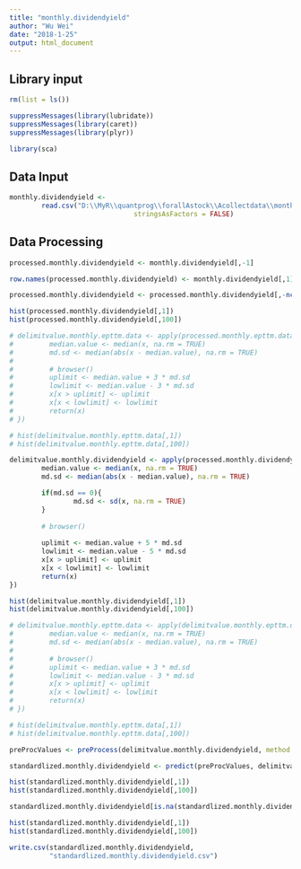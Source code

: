 ```yaml
---
title: "monthly.dividendyield"
author: "Wu Wei"
date: "2018-1-25"
output: html_document
---
```




## Library input
```r
rm(list = ls())

suppressMessages(library(lubridate))
suppressMessages(library(caret))
suppressMessages(library(plyr))

library(sca)

```

## Data Input

```r
monthly.dividendyield <- 
        read.csv("D:\\MyR\\quantprog\\forallAstock\\Acollectdata\\monthly.dividendyield.csv", 
                               stringsAsFactors = FALSE)


```


## Data Processing


```r
processed.monthly.dividendyield <- monthly.dividendyield[,-1]

row.names(processed.monthly.dividendyield) <- monthly.dividendyield[,1]

```


```r
processed.monthly.dividendyield <- processed.monthly.dividendyield[,-ncol(processed.monthly.dividendyield)]
```


```r
hist(processed.monthly.dividendyield[,1])
hist(processed.monthly.dividendyield[,100])
```



```r


# delimitvalue.monthly.epttm.data <- apply(processed.monthly.epttm.data, 2, function(x) {
#         median.value <- median(x, na.rm = TRUE)
#         md.sd <- median(abs(x - median.value), na.rm = TRUE)
#         
#         # browser()
#         uplimit <- median.value + 3 * md.sd
#         lowlimit <- median.value - 3 * md.sd
#         x[x > uplimit] <- uplimit
#         x[x < lowlimit] <- lowlimit
#         return(x)
# })

```

```r
# hist(delimitvalue.monthly.epttm.data[,1])
# hist(delimitvalue.monthly.epttm.data[,100])
```


```r


delimitvalue.monthly.dividendyield <- apply(processed.monthly.dividendyield, 2, function(x) {
        median.value <- median(x, na.rm = TRUE)
        md.sd <- median(abs(x - median.value), na.rm = TRUE)

        if(md.sd == 0){
                md.sd <- sd(x, na.rm = TRUE)
        }
        
        # browser()
        
        uplimit <- median.value + 5 * md.sd
        lowlimit <- median.value - 5 * md.sd
        x[x > uplimit] <- uplimit
        x[x < lowlimit] <- lowlimit
        return(x)
})

```

```r
hist(delimitvalue.monthly.dividendyield[,1])
hist(delimitvalue.monthly.dividendyield[,100])
```




```r


# delimitvalue.monthly.epttm.data <- apply(delimitvalue.monthly.epttm.data, 2, function(x) {
#         median.value <- median(x, na.rm = TRUE)
#         md.sd <- median(abs(x - median.value), na.rm = TRUE)
#         
#         # browser()
#         uplimit <- median.value + 3 * md.sd
#         lowlimit <- median.value - 3 * md.sd
#         x[x > uplimit] <- uplimit
#         x[x < lowlimit] <- lowlimit
#         return(x)
# })

```

```r
# hist(delimitvalue.monthly.epttm.data[,1])
# hist(delimitvalue.monthly.epttm.data[,100])
```


```r
preProcValues <- preProcess(delimitvalue.monthly.dividendyield, method = c("center","scale"))

standardlized.monthly.dividendyield <- predict(preProcValues, delimitvalue.monthly.dividendyield)
```

```r
hist(standardlized.monthly.dividendyield[,1])
hist(standardlized.monthly.dividendyield[,100])
```

```r

standardlized.monthly.dividendyield[is.na(standardlized.monthly.dividendyield)] <- 0
```

```r
hist(standardlized.monthly.dividendyield[,1])
hist(standardlized.monthly.dividendyield[,100])
```


```r

write.csv(standardlized.monthly.dividendyield, 
          "standardlized.monthly.dividendyield.csv")


```

